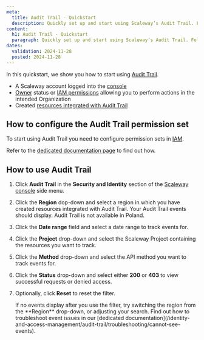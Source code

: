 ```yaml
---
meta:
  title: Audit Trail - Quickstart
  description: Quickly set up and start using Scaleway’s Audit Trail. Follow steps to configure permissions and track events across regions and projects.
content:
  h1: Audit Trail - Quickstart
  paragraph: Quickly set up and start using Scaleway’s Audit Trail. Follow steps to configure permissions and track events across regions and projects.
dates:
  validation: 2024-11-28
  posted: 2024-11-28
---
```


In this quickstart, we show you how to start using [Audit Trail](/identity-and-access-management/audit-trail/concepts/#audit-trail).

<Macro id="requirements" />

- A Scaleway account logged into the [console](https://console.scaleway.com)
- [Owner](/identity-and-access-management/iam/concepts/#owner) status or [IAM permissions](/identity-and-access-management/iam/concepts/#permission) allowing you to perform actions in the intended Organization
- Created [resources integrated with Audit Trail](/identity-and-access-management/audit-trail/reference-content/resource-integration-with-adt/)

## How to configure the Audit Trail permission set

To start using Audit Trail you need to configure permission sets in [IAM](/identity-and-access-management/iam/concepts/#iam).

Refer to the [dedicated documentation page](/identity-and-access-management/audit-trail/how-to/configure-audit-trail-permissions/) to find out how.

## How to use Audit Trail

1. Click **Audit Trail** in the **Security and Identity** section of the [Scaleway console](https://console.scaleway.com/) side menu.
2. Click the **Region** dop-down and select a region in which you have created resources integrated with Audit Trail. Your Audit Trail events should display.
      <Message type="note">
       Audit Trail is not available in Poland.
      </Message>
3. Click the **Date range** field and select a date range to track events for.
4. Click the **Project** drop-down and select the Scaleway Project containing the resources you want to track.
5. Click the **Method** drop-down and select the API method you want to track events for.
6. Click the **Status** drop-down and select either **200** or **403** to view successful requests or denied access.
7. Optionally, click **Reset** to reset the filter.

    <Message type="tip">
     If no events display after you use the filter, try switching the region from the **Region** drop-down, or adjusting your search. Find out how to troubleshoot event issues in our [dedicated documentation](/identity-and-access-management/audit-trail/troubleshooting/cannot-see-events).
    </Message>



